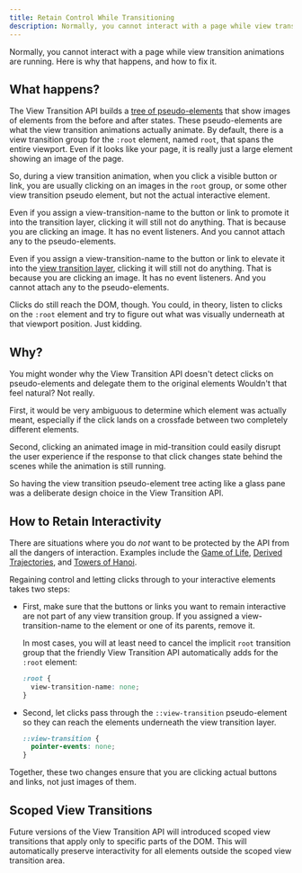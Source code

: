 ```yaml
---
title: Retain Control While Transitioning
description: Normally, you cannot interact with a page while view transition animations are running. Here is why that happens, and how to fix it.
---
```

Normally, you cannot interact with a page while view transition animations are running. Here is why that happens, and how to fix it.

## What happens?

The View Transition API builds a [tree of pseudo-elements](/basics/pseudos/#the-theater-curtain) that show images of elements from the before and after states. These pseudo-elements are what the view transition animations actually animate.
By default, there is a view transition group for the `:root` element, named `root`, that spans the entire viewport. Even if it looks like your page, it is really just a large element showing an image of the page.


So, during a view transition animation, when you click a visible button or link, you are usually clicking on an images in the `root` group, or some other view transition pseudo element, but not the actual interactive element.


Even if you assign a view-transition-name to the button or link to promote it into the transition layer, clicking it will still not do anything. That is because you are clicking an image. It has no event listeners. And you cannot attach any to the pseudo-elements.


Even if you assign a view-transition-name to the button or link to elevate it into the [view transition layer](/basics/pseudos/#rendering-pseudo-elements:~:text=own%20stacking%20context%2C%20known%20as%20the%20view%20transition%20layer), clicking it will still not do anything. That is because you are  clicking an image. It has no event listeners. And you cannot attach any to the pseudo-elements.


Clicks do still reach the DOM, though. You could, in theory, listen to clicks on the `:root` element and try to figure out what was visually underneath at that viewport position. Just kidding.


## Why?

You might wonder why the View Transition API doesn't detect clicks on pseudo-elements and delegate them to the original elements Wouldn't that feel natural? Not really.

First, it would be very ambiguous to determine which element was actually meant, especially if the click lands on a crossfade between two completely different elements.

Second, clicking an animated image in mid-transition could easily disrupt the user experience if the response to that click changes state behind the scenes while the animation is still running.

So having the view transition pseudo-element tree acting like a glass pane was a deliberate design choice in the View Transition API.

## How to Retain Interactivity

There are situations where you do _not_ want to be protected by the API from all the dangers of interaction.
Examples include the [Game of Life](/chaining-demo/), [Derived Trajectories](/vector-demo), and [Towers of Hanoi](/concurrent-demo/).

Regaining control and letting clicks through to your interactive elements takes two steps:
* First, make sure that the buttons or links you want to remain interactive are  not part of any  view transition group. If you assigned a view-transition-name to the element or one of its parents, remove it.

    In most cases, you will at least need to cancel the implicit `root` transition group that the friendly View Transition API automatically adds for the `:root` element:

    ```css
    :root {
      view-transition-name: none;
    }
    ```
* Second, let clicks pass through the `::view-transition` pseudo-element so they can reach the elements underneath the view transition layer.

    ```css
    ::view-transition {
      pointer-events: none;
    }
    ```

Together, these two changes ensure that you are clicking actual buttons and links, not just images of them.




## Scoped View Transitions
Future versions of the View Transition API will introduced scoped view transitions that apply only to specific parts of the DOM. This will automatically preserve interactivity for all elements outside the scoped view transition area.
